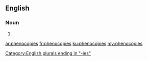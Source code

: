 ==English==

===Noun===
{{head|en|plural}}

# {{plural of|phenocopy|lang=en|nocat=1}}

[[Category:English plurals ending in "-ies"]]

[[ar:phenocopies]]
[[fr:phenocopies]]
[[ku:phenocopies]]
[[my:phenocopies]]